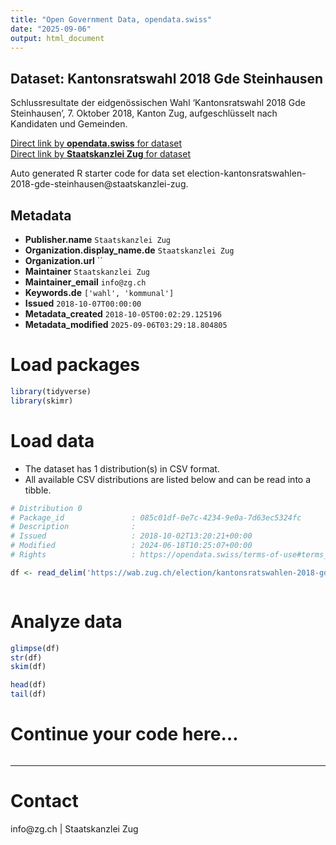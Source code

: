 ```yaml
---
title: "Open Government Data, opendata.swiss"
date: "2025-09-06"
output: html_document
---
```


## Dataset: Kantonsratswahl 2018 Gde Steinhausen

Schlussresultate der eidgenössischen Wahl 'Kantonsratswahl 2018 Gde Steinhausen', 7. Oktober 2018, Kanton Zug, aufgeschlüsselt nach Kandidaten und Gemeinden.

[Direct link by **opendata.swiss** for dataset](https://opendata.swiss/de/dataset/kantonsratswahl-2018-gde-steinhausen)<br>
[Direct link by **Staatskanzlei Zug** for dataset](https://wab.zug.ch/election/kantonsratswahlen-2018-gde-steinhausen/data)

Auto generated R starter code for data set election-kantonsratswahlen-2018-gde-steinhausen@staatskanzlei-zug.

## Metadata

- **Publisher.name** `Staatskanzlei Zug`
- **Organization.display_name.de** `Staatskanzlei Zug`
- **Organization.url** ``
- **Maintainer** `Staatskanzlei Zug`
- **Maintainer_email** `info@zg.ch`
- **Keywords.de** `['wahl', 'kommunal']`
- **Issued** `2018-10-07T00:00:00`
- **Metadata_created** `2018-10-05T00:02:29.125196`
- **Metadata_modified** `2025-09-06T03:29:18.804805`


# Load packages

```r

library(tidyverse)
library(skimr)

```

# Load data

-   The dataset has 1 distribution(s) in CSV format.
-   All available CSV distributions are listed below and can be read into a tibble.

```r

# Distribution 0
# Package_id               : 085c01df-0e7c-4234-9e0a-7d63ec5324fc
# Description              : 
# Issued                   : 2018-10-02T13:20:21+00:00
# Modified                 : 2024-06-18T10:25:07+00:00
# Rights                   : https://opendata.swiss/terms-of-use#terms_by

df <- read_delim('https://wab.zug.ch/election/kantonsratswahlen-2018-gde-steinhausen/data-csv')



```

# Analyze data

```r

glimpse(df)
str(df)
skim(df)

head(df)
tail(df)

```

# Continue your code here...

```r

```

------------------------------------------------------------------------

# Contact

info@zg.ch | Staatskanzlei Zug
